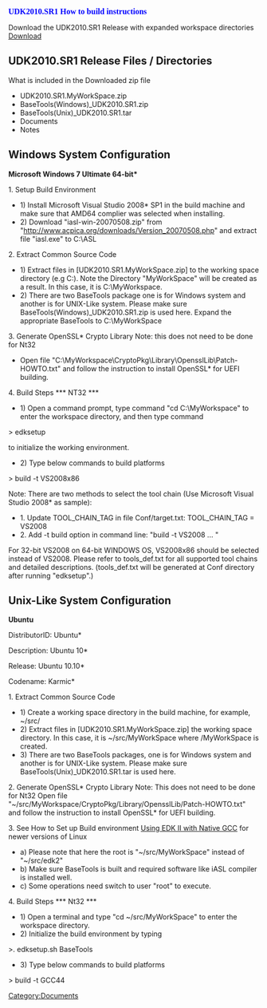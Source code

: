 {{UDK2010}}
<span style="font-size: 12.0pt; text-align: center; font-family: Verdana; color: blue; font-weight: bold; font-style: normal">
UDK2010.SR1 How to build instructions </span>

Download the UDK2010.SR1 Release with expanded workspace directories [http://sourceforge.net/projects/edk2/files/UDK2010%20Releases/UDK2010.SR1/UDK2010.SR1.Complete.MyWorkSpace.zip/download Download]



== UDK2010.SR1 Release Files / Directories == 
What is included in the Downloaded zip file
* UDK2010.SR1.MyWorkSpace.zip
* BaseTools(Windows)_UDK2010.SR1.zip
* BaseTools(Unix)_UDK2010.SR1.tar
* Documents
* Notes

== Windows System Configuration ==
'''Microsoft Windows 7 Ultimate 64-bit*'''

1.  Setup Build Environment
*    1)  Install Microsoft Visual Studio 2008* SP1 in the build machine and make        sure that AMD64 complier was selected when installing.
*    2)  Download "iasl-win-20070508.zip" from "http://www.acpica.org/downloads/Version_20070508.php"         and extract file "iasl.exe" to C:\ASL
2.  Extract Common Source Code
*    1) Extract files in [UDK2010.SR1.MyWorkSpace.zip]  to the working space directory (e.g C:). Note the         Directory "MyWorkSpace" will be created as a result. In this case, it is C:\MyWorkspace. 
*    2) There are two BaseTools package one is for Windows system and another is for UNIX-Like system.        Please make sure BaseTools(Windows)_UDK2010.SR1.zip is used here. Expand the appropriate        BaseTools to C:\MyWorkSpace
3.  Generate OpenSSL* Crypto Library Note: this does not need to be done for Nt32
*        Open file "C:\MyWorkspace\CryptoPkg\Library\OpensslLib\Patch-HOWTO.txt" and follow the instruction to install OpenSSL* for UEFI building.
4.  Build Steps   *** NT32 ***
*    1)  Open a command prompt, type command "cd C:\MyWorkspace" to enter the         workspace directory, and then type command 
>        edksetup

to initialize the         working environment.
*    2)  Type below commands to build platforms
>        build -t VS2008x86 

Note: There are two methods to select the tool chain (Use Microsoft Visual Studio 2008*
as sample):
* 1. Update TOOL_CHAIN_TAG in file Conf/target.txt: TOOL_CHAIN_TAG = VS2008
* 2. Add -t build option in command line: "build -t VS2008 ... "
For 32-bit VS2008 on 64-bit WINDOWS OS, VS2008x86 should be selected instead of VS2008.
Please refer to tools_def.txt for all supported tool chains and detailed descriptions.
(tools_def.txt will be generated at Conf directory after running "edksetup".)


== Unix-Like System Configuration ==
'''Ubuntu'''

DistributorID: Ubuntu*

Description:   Ubuntu 10*

Release:       Ubuntu 10.10*

Codename:      Karmic*

1.  Extract Common Source Code
*    1)  Create a working space directory in the build machine, for example, ~/src/
*    2)  Extract files in [UDK2010.SR1.MyWorkSpace.zip] the working space directory.         In this case, it is ~/src/MyWorkSpace where /MyWorkSpace is created.
*    3)  There are two BaseTools packages, one is for Windows system and another is for         UNIX-Like system. Please make sure BaseTools(Unix)_UDK2010.SR1.tar is used here.

2.  Generate OpenSSL* Crypto Library Note: This does not need to be done for Nt32       Open file "~/src/MyWorkspace/CryptoPkg/Library/OpensslLib/Patch-HOWTO.txt"       and follow the instruction to install OpenSSL* for UEFI building.

3. See How to Set up Build environment [[Using EDK II with Native GCC]] for newer versions of Linux
*        a) Please note that here the root is "~/src/MyWorkSpace" instead            of "~/src/edk2"
*        b) Make sure BaseTools is built and required software like iASL compiler           is installed well.
*        c) Some operations need switch to user "root" to execute.

4.  Build Steps  *** Nt32 ***
*    1)  Open a terminal and type "cd ~/src/MyWorkSpace" to enter the workspace         directory.
*    2)  Initialize the build environment by typing 

>. edksetup.sh BaseTools

*    3)  Type below commands to build platforms

>        build -t GCC44

[[Category:Documents]]